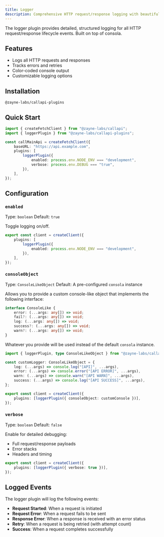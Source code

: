 ```yaml
---
title: Logger
description: Comprehensive HTTP request/response logging with beautiful console output
---
```


The logger plugin provides detailed, structured logging for all HTTP request/response lifecycle events. Built on top of <Link href="https://github.com/unjs/consola" target="_blank">consola</Link>.

## Features

- Logs all HTTP requests and responses
- Tracks errors and retries
- Color-coded console output
- Customizable logging options

## Installation

```package-install
@zayne-labs/callapi-plugins
```

## Quick Start

```ts title="api.ts"
import { createFetchClient } from "@zayne-labs/callapi";
import { loggerPlugin } from "@zayne-labs/callapi-plugins";

const callMainApi = createFetchClient({
	baseURL: "https://api.example.com",
	plugins: [
		loggerPlugin({
			enabled: process.env.NODE_ENV === "development",
			verbose: process.env.DEBUG === "true",
		}),
	],
});
```

## Configuration

### `enabled`

Type: `boolean`
Default: `true`

Toggle logging on/off.

```ts
export const client = createClient({
	plugins: [
		loggerPlugin({
			enabled: process.env.NODE_ENV === "development",
		}),
	],
});
```

### `consoleObject`

Type: `ConsoleLikeObject`
Default: A pre-configured `consola` instance

Allows you to provide a custom console-like object that implements the following interface:

```ts
interface ConsoleLike {
	error: (...args: any[]) => void;
	fail?: (...args: any[]) => void;
	log: (...args: any[]) => void;
	success?: (...args: any[]) => void;
	warn?: (...args: any[]) => void;
}
```

Whatever you provide will be used instead of the default `consola` instance.

```ts title="api.ts"
import { loggerPlugin, type ConsoleLikeObject } from "@zayne-labs/callapi-plugins";

const customLogger: ConsoleLikeObject = {
	log: (...args) => console.log("[API]", ...args),
	error: (...args) => console.error("[API ERROR]", ...args),
	warn: (...args) => console.warn("[API WARN]", ...args),
	success: (...args) => console.log("[API SUCCESS]", ...args),
};

export const client = createClient({
	plugins: [loggerPlugin({ consoleObject: customConsole })],
});
```

### `verbose`

Type: `boolean`
Default: `false`

Enable for detailed debugging:

- Full request/response payloads
- Error stacks
- Headers and timing

```ts
export const client = createClient({
	plugins: [loggerPlugin({ verbose: true })],
});
```

## Logged Events

The logger plugin will log the following events:

- **Request Started**: When a request is initiated
- **Request Error**: When a request fails to be sent
- **Response Error**: When a response is received with an error status
- **Retry**: When a request is being retried (with attempt count)
- **Success**: When a request completes successfully
